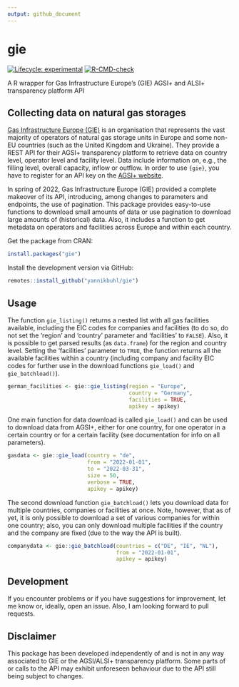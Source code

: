 ```yaml
---
output: github_document
---
```


# gie

<!-- badges: start -->
[![Lifecycle: experimental](https://lifecycle.r-lib.org/articles/figures/lifecycle-experimental.svg)](https://lifecycle.r-lib.org/articles/stages.html#experimental)
[![R-CMD-check](https://github.com/yannikbuhl/gie/actions/workflows/R-CMD-check.yaml/badge.svg)](https://github.com/yannikbuhl/gie/actions/workflows/R-CMD-check.yaml)
<!-- badges: end -->

A R wrapper for Gas Infrastructure Europe's (GIE) AGSI+ and ALSI+ transparency platform API

## Collecting data on natural gas storages
[Gas Infrastructure Europe (GIE)](https://www.gie.eu/) is an organisation that represents the vast majority of operators of natural gas storage units in Europe and some non-EU countries (such as the United Kingdom and Ukraine). They provide a REST API for their AGSI+ transparency platform to retrieve data on country level, operator level and facility level. Data include information on, e.g., the filling level, overall capacity, inflow or outflow. In order to use `{gie}`, you have to register for an API key on the [AGSI+ website](https://agsi.gie.eu/).

In spring of 2022, Gas Infrastructure Europe (GIE) provided a complete makeover of its API, introducing, among changes to parameters and endpoints, the use of pagination. This package provides easy-to-use functions to download small amounts of data or use pagination to download large amounts of (historical) data. Also, it includes a function to get metadata on operators and facilities across Europe and within each country.

Get the package from CRAN:

```r
install.packages("gie")
```

Install the development version via GitHub:

```r
remotes::install_github("yannikbuhl/gie")
```

## Usage

The function `gie_listing()` returns a nested list with all gas facilities available, including the EIC codes for companies and facilities (to do so, do not set the 'region' and 'country' parameter and 'facilities' to `FALSE`). Also, it is possible to get parsed results (as `data.frame`) for the region and country level. Setting the 'facilities' parameter to `TRUE`, the function returns all the available facilities within a country (including company and facility EIC codes for further use in the download functions `gie_load()` and `gie_batchload()`). 

```r

german_facilities <- gie::gie_listing(region = "Europe",
                                      country = "Germany",
                                      facilities = TRUE,
                                      apikey = apikey)

```

One main function for data download is called `gie_load()` and can be used to download data from AGSI+, either for one country, for one operator in a certain country or for a certain facility (see documentation for info on all parameters).

```r

gasdata <- gie::gie_load(country = "de",
                         from = "2022-01-01",
                         to = "2022-03-31",
                         size = 50,
                         verbose = TRUE,
                         apikey = apikey)

```


The second download function `gie_batchload()` lets you download data for multiple countries, companies or facilities at once. Note, however, that as of yet, it is only possible to download a set of various companies for within one country; also, you can only download multiple facilities if the country and the company are fixed (due to the way the API is built).

```r

companydata <- gie::gie_batchload(countries = c("DE", "IE", "NL"), 
                                  from = "2022-01-01",
                                  apikey = apikey)

```

## Development
If you encounter problems or if you have suggestions for improvement, let me know or, ideally, open an issue. Also, I am looking forward to pull requests. 

## Disclaimer
This package has been developed independently of and is not in any way associated to GIE or the AGSI/ALSI+ transparency platform. Some parts of or calls to the API may exhibit unforeseen behaviour due to the API still being subject to changes. 

